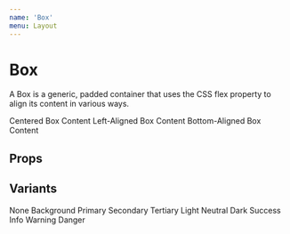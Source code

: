 ```yaml
---
name: 'Box'
menu: Layout
---
```




# Box

A Box is a generic, padded container that uses the CSS flex property to align its content in various ways.

<Playground>
  <WrapperInline>
    <Box variant="primary" width="200px" height="200px">Centered Box Content</Box>
  </WrapperInline>
  <WrapperInline>
    <Box variant="dark" width="200px" height="200px" x="left">Left-Aligned Box Content</Box>
  </WrapperInline>
  <WrapperInline>
    <Box variant="tertiary" width="200px" height="200px" y="bottom">Bottom-Aligned Box Content</Box>
  </WrapperInline>
</Playground>

## Props

<PropsTable of={Box} />

## Variants

<Playground>
  <WrapperInline>
    <Box>None</Box>
  </WrapperInline>
  <WrapperInline>
    <Box variant="background">Background</Box>
  </WrapperInline>
  <WrapperInline>
    <Box variant="primary">Primary</Box>
  </WrapperInline>
  <WrapperInline>
    <Box variant="secondary">Secondary</Box>
  </WrapperInline>
  <WrapperInline>
    <Box variant="tertiary">Tertiary</Box>
  </WrapperInline>
  <WrapperInline>
    <Box variant="light">Light</Box>
  </WrapperInline>
  <WrapperInline>
    <Box variant="neutral">Neutral</Box>
  </WrapperInline>
  <WrapperInline>
    <Box variant="dark">Dark</Box>
  </WrapperInline>
  <WrapperInline>
    <Box variant="success">Success</Box>
  </WrapperInline>
  <WrapperInline>
    <Box variant="info">Info</Box>
  </WrapperInline>
  <WrapperInline>
    <Box variant="warning">Warning</Box>
  </WrapperInline>
  <WrapperInline>
    <Box variant="danger">Danger</Box>
  </WrapperInline>
</Playground>
